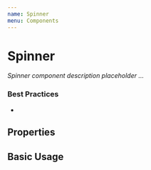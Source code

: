 ```yaml
---
name: Spinner
menu: Components
---
```



# Spinner

_Spinner component description placeholder ..._

### Best Practices

-

## Properties

<Props of={Spinner} />

## Basic Usage

<Spinner></Spinner>
